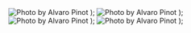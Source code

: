 
  <Preview>
    <AspectRatio ratio={16 / 9}>
      <Image
        src="https://images.unsplash.com/photo-1576075796033-848c2a5f3696?w=800&dpr=2&q=80"
        alt="Photo by Alvaro Pinot"
        fill
        className="rounded-radius object-cover"
      />
    </AspectRatio>
  </Preview>
);

  <Preview>
    <AspectRatio ratio={16 / 9}>
      <Image
        src="https://images.unsplash.com/photo-1576075796033-848c2a5f3696?w=800&dpr=2&q=80"
        alt="Photo by Alvaro Pinot"
        fill
        className="rounded-radius object-cover"
      />
    </AspectRatio>
  </Preview>
);

  <Preview>
    <AspectRatio ratio={4 / 3}>
      <Image
        src="https://images.unsplash.com/photo-1576075796033-848c2a5f3696?w=800&dpr=2&q=80"
        alt="Photo by Alvaro Pinot"
        fill
        className="rounded-radius object-cover"
      />
    </AspectRatio>
  </Preview>
);

  <Preview>
    <AspectRatio ratio={3 / 2}>
      <Image
        src="https://images.unsplash.com/photo-1576075796033-848c2a5f3696?w=800&dpr=2&q=80"
        alt="Photo by Alvaro Pinot"
        fill
        className="rounded-radius object-cover"
      />
    </AspectRatio>
  </Preview>
);

